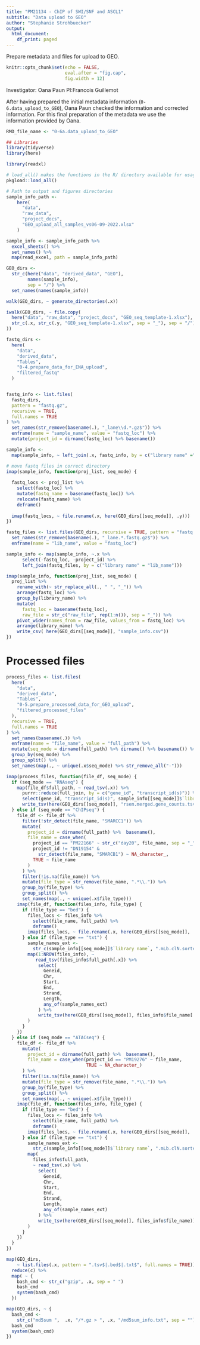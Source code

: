 ```yaml
---
title: "PM21134 - ChIP of SWI/SNF and ASCL1"
subtitle: "Data upload to GEO"
author: "Stephanie Strohbuecker"
output:
  html_document:
    df_print: paged
---
```


Prepare metadata and files for upload to GEO.
```r
knitr::opts_chunk$set(echo = FALSE,
                      eval.after = "fig.cap",
                      fig.width = 12)
```

Investigator: Oana Paun
PI:Francois Guillemot

After having prepared the initial metadata information (`0-6.data_upload_to_GEO`), Oana Paun checked the information and corrected information. For this final preparation of the metadata we use the information provided by Oana.

```r
RMD_file_name <- "0-6a.data_upload_to_GEO"
```

```r
## Libraries
library(tidyverse)
library(here)

library(readxl)
```

```r
# load_all() makes the functions in the R/ directory available for usage
pkgload::load_all()
```

```r
# Path to output and figures directories
sample_info_path <-
    here(
      "data",
      "raw_data",
      "project_docs",
      "GEO_upload_all_samples_vs06-09-2022.xlsx"
    )

sample_info <- sample_info_path %>% 
  excel_sheets() %>% 
  set_names() %>% 
  map(read_excel, path = sample_info_path)

GEO_dirs <-
  str_c(here("data", "derived_data", "GEO"),
        names(sample_info),
        sep = "/") %>%
  set_names(names(sample_info))

walk(GEO_dirs, ~ generate_directories(.x))
```

```r
iwalk(GEO_dirs, ~ file.copy(
  here("data", "raw_data", "project_docs", "GEO_seq_template-1.xlsx"),
  str_c(.x, str_c(.y, "GEO_seq_template-1.xlsx", sep = "_"), sep = "/")
))
```   

```r
fastq_dirs <-
  here(
    "data",
    "derived_data",
    "Tables",
    "0-4.prepare_data_for_ENA_upload",
    "filtered_fastq"
  )


fastq_info <- list.files(
  fastq_dirs,
  pattern = "fastq.gz",
  recursive = TRUE,
  full.names = TRUE
) %>%
  set_names(str_remove(basename(.), "_lane\\d.*.gz$")) %>%
  enframe(name = "sample_name", value = "fastq_loc") %>%
  mutate(project_id = dirname(fastq_loc) %>% basename())

sample_info <-
  map(sample_info, ~ left_join(.x, fastq_info, by = c("library name" ="sample_name" )))
```

```r
# move fastq files in correct directory
imap(sample_info, function(proj_list, seq_mode) {
  
  fastq_locs <- proj_list %>% 
    select(fastq_loc) %>%
    mutate(fastq_name = basename(fastq_loc)) %>%
    relocate(fastq_name) %>%
    deframe()
  
  imap(fastq_locs, ~ file.rename(.x, here(GEO_dirs[[seq_mode]], .y)))
})
```

```r
fastq_files <- list.files(GEO_dirs, recursive = TRUE, pattern = "fastq.gz", full.names = FALSE) %>% 
  set_names(str_remove(basename(.), "_lane.*.fastq.gz$")) %>% 
  enframe(name = "lib_name", value = "fastq_loc")

sample_info <- map(sample_info, ~.x %>% 
      select(-fastq_loc, -project_id) %>% 
      left_join(fastq_files, by = c("library name" = "lib_name")))
```


```r
imap(sample_info, function(proj_list, seq_mode) {
  proj_list %>%
    rename_with(~ str_replace_all(., " ", "_")) %>% 
    arrange(fastq_loc) %>% 
    group_by(library_name) %>%
    mutate(
      fastq_loc = basename(fastq_loc),
      raw_file = str_c("raw_file", rep(1:n()), sep = "_")) %>%
    pivot_wider(names_from = raw_file, values_from = fastq_loc) %>%
    arrange(library_name) %>%
    write_csv( here(GEO_dirs[[seq_mode]], "sample_info.csv"))
})
```


# Processed files

```r
process_files <- list.files(
  here(
    "data",
    "derived_data",
    "Tables",
    "0-5.prepare_processed_data_for_GEO_upload",
    "filtered_processed_files"
  ),
  recursive = TRUE,
  full.names = TRUE
) %>% 
  set_names(basename(.)) %>% 
  enframe(name = "file_name", value = "full_path") %>% 
  mutate(seq_mode = dirname(full_path) %>% dirname() %>% basename()) %>% 
  group_by(seq_mode) %>% 
  group_split() %>% 
  set_names(map(., ~ unique(.x$seq_mode) %>% str_remove_all("-")))
```

```r
imap(process_files, function(file_df, seq_mode) {
  if (seq_mode == "RNAseq") {
    map(file_df$full_path, ~ read_tsv(.x)) %>%
      purrr::reduce(full_join, by = c("gene_id", "transcript_id(s)")) %>%
      select(gene_id, "transcript_id(s)", sample_info[[seq_mode]]$`library name`) %>%
      write_tsv(here(GEO_dirs[[seq_mode]], "rsem.merged.gene_counts.tsv"))
  } else if (seq_mode == "ChIPseq") {
    file_df <- file_df %>%
      filter(!str_detect(file_name, "SMARCC1")) %>%
      mutate(
        project_id = dirname(full_path) %>%  basename(),
        file_name = case_when(
          project_id == "PM22166" ~ str_c("day20", file_name, sep = "_"),
          project_id != "DN19154" &
            str_detect(file_name, "SMARCB1") ~ NA_character_,
          TRUE ~ file_name
        )
      ) %>%
      filter(!is.na(file_name)) %>%
      mutate(file_type = str_remove(file_name, ".*\\.")) %>%
      group_by(file_type) %>%
      group_split() %>%
      set_names(map(., ~ unique(.x$file_type)))
    imap(file_df, function(files_info, file_type) {
      if (file_type == "bed") {
        files_locs <- files_info %>%
          select(file_name, full_path) %>%
          deframe()
        imap(files_locs, ~ file.rename(.x, here(GEO_dirs[[seq_mode]], .y)))
      } else if (file_type == "txt") {
        sample_names_ext <-
          str_c(sample_info[[seq_mode]]$`library name`, ".mLb.clN.sorted.bam")
        map(1:NROW(files_info), ~
           read_tsv(files_info$full_path[.x]) %>%
            select(
              Geneid,
              Chr,
              Start,
              End,
              Strand,
              Length,
              any_of(sample_names_ext)
            ) %>%
            write_tsv(here(GEO_dirs[[seq_mode]], files_info$file_name[.x]))
        )
      }
    })
  } else if (seq_mode == "ATACseq") {
    file_df <- file_df %>%
      mutate(
        project_id = dirname(full_path) %>%  basename(),
        file_name = case_when(project_id == "PM19276" ~ file_name,
                              TRUE ~ NA_character_)
      ) %>%
      filter(!is.na(file_name)) %>%
      mutate(file_type = str_remove(file_name, ".*\\.")) %>%
      group_by(file_type) %>%
      group_split() %>%
      set_names(map(., ~ unique(.x$file_type)))
    imap(file_df, function(files_info, file_type) {
      if (file_type == "bed") {
        files_locs <- files_info %>%
          select(file_name, full_path) %>%
          deframe()
        imap(files_locs, ~ file.rename(.x, here(GEO_dirs[[seq_mode]], .y)))
      } else if (file_type == "txt") {
        sample_names_ext <-
          str_c(sample_info[[seq_mode]]$`library name`, ".mLb.clN.sorted.bam")
        map(
          files_info$full_path,
          ~ read_tsv(.x) %>%
            select(
              Geneid,
              Chr,
              Start,
              End,
              Strand,
              Length,
              any_of(sample_names_ext)
            ) %>%
            write_tsv(here(GEO_dirs[[seq_mode]], files_info$file_name))
        )
      }
    })
  }
})
```

```r
map(GEO_dirs,
    ~ list.files(.x, pattern = ".tsv$|.bed$|.txt$", full.names = TRUE)) %>%
  reduce(c) %>%
  map( ~ {
    bash_cmd <- str_c("gzip", .x, sep = " ")
    bash_cmd
    system(bash_cmd)
  })
```

```r
map(GEO_dirs, ~ {
  bash_cmd <-
    str_c("md5sum ",  .x, "/*.gz > ", .x, "/md5sum_info.txt", sep = "")
  bash_cmd
  system(bash_cmd)
})
```




